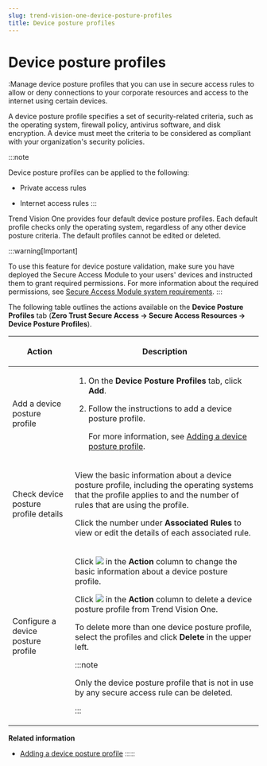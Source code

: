 ```yaml
---
slug: trend-vision-one-device-posture-profiles
title: Device posture profiles
---
```

# Device posture profiles

:Manage device posture profiles that you can use in secure access rules to allow or deny connections to your corporate resources and access to the internet using certain devices.

A device posture profile specifies a set of security-related criteria, such as the operating system, firewall policy, antivirus software, and disk encryption. A device must meet the criteria to be considered as compliant with your organization's security policies.

:::note

Device posture profiles can be applied to the following:

- Private access rules

- Internet access rules
:::

Trend Vision One provides four default device posture profiles. Each default profile checks only the operating system, regardless of any other device posture criteria. The default profiles cannot be edited or deleted.

:::warning[Important]

To use this feature for device posture validation, make sure you have deployed the Secure Access Module to your users' devices and instructed them to grant required permissions. For more information about the required permissions, see [Secure Access Module system requirements](secure-access-module-sys-reqs.mdx).
:::

The following table outlines the actions available on the **Device Posture Profiles** tab (**Zero Trust Secure Access → Secure Access Resources → Device Posture Profiles**).

<table>
<colgroup>
<col style="width: 25%" />
<col style="width: 75%" />
</colgroup>
<thead>
<tr>
<th><p>Action</p></th>
<th><p>Description</p></th>
</tr>
</thead>
<tbody>
<tr>
<td><p>Add a device posture profile</p></td>
<td><ol>
<li><p>On the <strong>Device Posture Profiles</strong> tab, click <strong>Add</strong>.</p></li>
<li><p>Follow the instructions to add a device posture profile.</p>
<p>For more information, see <a href="trend-vision-one-adding-device-posture-profile">Adding a device posture profile</a>.</p></li>
</ol></td>
</tr>
<tr>
<td><p>Check device posture profile details</p></td>
<td><p>View the basic information about a device posture profile, including the operating systems that the profile applies to and the number of rules that are using the profile.</p>
<p>Click the number under <strong>Associated Rules</strong> to view or edit the details of each associated rule.</p></td>
</tr>
<tr>
<td><p>Configure a device posture profile</p></td>
<td><p>Click <img src="./images/edit_icon=GUID-1F1D1164-5310-4D6D-ACD0-6049C86960AF.webp" /> in the <strong>Action</strong> column to change the basic information about a device posture profile.</p>
<p>Click <img src="./images/trash_icon=GUID-47cf6867-6315-438e-8670-86ff36f22a28.webp" /> in the <strong>Action</strong> column to delete a device posture profile from Trend Vision One.</p>
<p>To delete more than one device posture profile, select the profiles and click <strong>Delete</strong> in the upper left.</p>


:::note

<p>Only the device posture profile that is not in use by any secure access rule can be deleted.</p>


:::

</td>
</tr>
</tbody>
</table>

**Related information**

- [Adding a device posture profile](adding-device-posture-profile.md "Specify security-related criteria to check the security posture of devices.")
:::::
